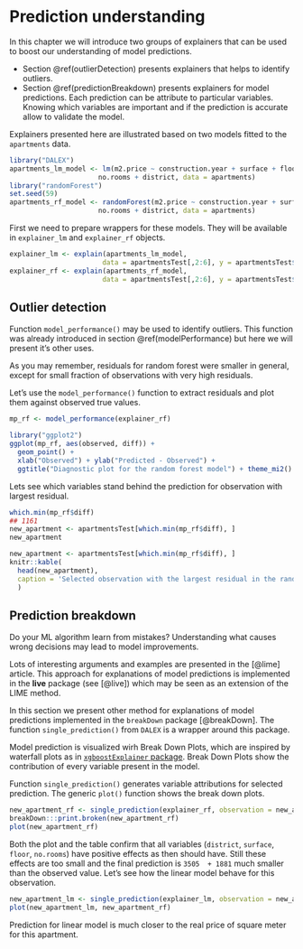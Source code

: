 # Prediction understanding {#predictionUnderstanding}

In this chapter we will introduce two groups of explainers that can be used to boost our understanding of model predictions.

* Section \@ref(outlierDetection) presents explainers that helps to identify outliers. 
* Section \@ref(predictionBreakdown) presents explainers for model predictions. Each prediction can be attribute to particular variables.   Knowing which variables are important and if the prediction is accurate allow to validate the model.

Explainers presented here are illustrated based on two models fitted to the `apartments` data.

```r
library("DALEX")
apartments_lm_model <- lm(m2.price ~ construction.year + surface + floor + 
                      no.rooms + district, data = apartments)
library("randomForest")
set.seed(59)
apartments_rf_model <- randomForest(m2.price ~ construction.year + surface + floor + 
                      no.rooms + district, data = apartments)
```

First we need to prepare wrappers for these models. They will be available in `explainer_lm` and `explainer_rf` objects.

```r
explainer_lm <- explain(apartments_lm_model, 
                       data = apartmentsTest[,2:6], y = apartmentsTest$m2.price)
explainer_rf <- explain(apartments_rf_model, 
                       data = apartmentsTest[,2:6], y = apartmentsTest$m2.price)
```

## Outlier detection {#outlierDetection}

Function `model_performance()` may be used to identify outliers.
This function was already introduced in section \@ref(modelPerformance) but here we will present it's other uses. 

As you may remember, residuals for random forest were smaller in general, except for small fraction of observations with very high residuals. 

Let's use the `model_performance()` function to extract residuals and plot them against observed true values.

```r
mp_rf <- model_performance(explainer_rf)

library("ggplot2")
ggplot(mp_rf, aes(observed, diff)) +
  geom_point() + 
  xlab("Observed") + ylab("Predicted - Observed") + 
  ggtitle("Diagnostic plot for the random forest model") + theme_mi2()
```

Lets see which variables stand behind the prediction for observation with largest residual.

```r
which.min(mp_rf$diff)
## 1161
new_apartment <- apartmentsTest[which.min(mp_rf$diff), ]
new_apartment
```

```r
new_apartment <- apartmentsTest[which.min(mp_rf$diff), ]
knitr::kable(
  head(new_apartment),
  caption = 'Selected observation with the largest residual in the random forest model'
  )
```

## Prediction breakdown {#predictionBreakdown}

Do your ML algorithm learn from mistakes? 
Understanding what causes wrong decisions may lead to model improvements.

Lots of interesting arguments and examples are presented in the [@lime] article. This approach for explanations of model predictions is implemented in the **live** package (see [@live]) which may be seen as an extension of the LIME method.

In this section we present other method for explanations of model predictions implemented in the `breakDown` package [@breakDown].
The function `single_prediction()` from `DALEX` is a wrapper around this package. 

Model prediction is visualized wirh Break Down Plots, which are inspired by waterfall plots as in [`xgboostExplainer` package](https://github.com/AppliedDataSciencePartners/xgboostExplainer). 
Break Down Plots show the contribution of every variable present in the model. 

Function `single_prediction()` generates variable attributions for selected prediction. 
The generic `plot()` function shows the break down plots.

```r
new_apartment_rf <- single_prediction(explainer_rf, observation = new_apartment)
breakDown:::print.broken(new_apartment_rf)
plot(new_apartment_rf)
```

Both the plot and the table confirm that all variables (`district`, `surface`, `floor`, `no.rooms`) have positive effects as then should have. Still these effects are too small and the final prediction is `3505  + 1881` much smaller than the observed value.
Let's see how the linear model behave for this observation.

```r
new_apartment_lm <- single_prediction(explainer_lm, observation = new_apartment)
plot(new_apartment_lm, new_apartment_rf)
```

Prediction for linear model is much closer to the real price of square meter for this apartment.

